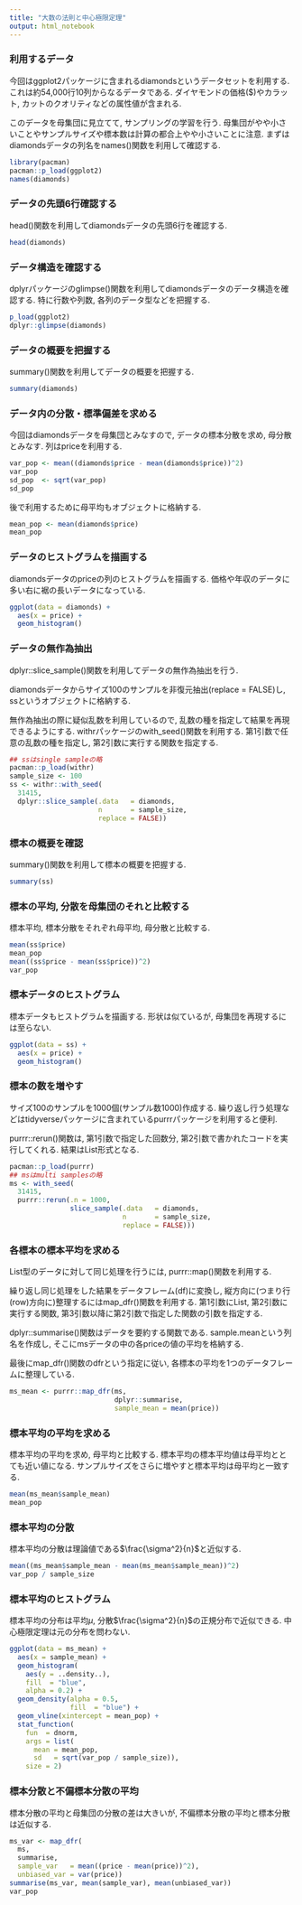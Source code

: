 ---
title: "大数の法則と中心極限定理"
output: html_notebook
---

### 利用するデータ

今回はggplot2パッケージに含まれるdiamondsというデータセットを利用する.
これは約54,000行10列からなるデータである.
ダイヤモンドの価格($)やカラット, カットのクオリティなどの属性値が含まれる.

このデータを母集団に見立てて, サンプリングの学習を行う.
母集団がやや小さいことやサンプルサイズや標本数は計算の都合上やや小さいことに注意.
まずはdiamondsデータの列名をnames()関数を利用して確認する.

```{r}
library(pacman)
pacman::p_load(ggplot2)
names(diamonds)
```

### データの先頭6行確認する

head()関数を利用してdiamondsデータの先頭6行を確認する.

```{r}
head(diamonds)
```

### データ構造を確認する

dplyrパッケージのglimpse()関数を利用してdiamondsデータのデータ構造を確認する.
特に行数や列数, 各列のデータ型などを把握する.

```{r}
p_load(ggplot2)
dplyr::glimpse(diamonds)
```

### データの概要を把握する

summary()関数を利用してデータの概要を把握する.

```{r}
summary(diamonds)
```

### データ内の分散・標準偏差を求める

今回はdiamondsデータを母集団とみなすので, データの標本分散を求め, 母分散とみなす.
列はpriceを利用する.

```{r}
var_pop <- mean((diamonds$price - mean(diamonds$price))^2)
var_pop
sd_pop  <- sqrt(var_pop)
sd_pop
```

後で利用するために母平均もオブジェクトに格納する.

```{r}
mean_pop <- mean(diamonds$price)
mean_pop
```


### データのヒストグラムを描画する

diamondsデータのpriceの列のヒストグラムを描画する.
価格や年収のデータに多い右に裾の長いデータになっている.

```{r}
ggplot(data = diamonds) +
  aes(x = price) +
  geom_histogram()
```

### データの無作為抽出

dplyr::slice_sample()関数を利用してデータの無作為抽出を行う.

diamondsデータからサイズ100のサンプルを非復元抽出(replace = FALSE)し, ssというオブジェクトに格納する.

無作為抽出の際に疑似乱数を利用しているので, 乱数の種を指定して結果を再現できるようにする.
withrパッケージのwith_seed()関数を利用する.
第1引数で任意の乱数の種を指定し, 第2引数に実行する関数を指定する.

```{r}
## ssはsingle sampleの略
pacman::p_load(withr)
sample_size <- 100
ss <- withr::with_seed(
  31415,
  dplyr::slice_sample(.data   = diamonds, 
                      n       = sample_size, 
                      replace = FALSE))
```

### 標本の概要を確認

summary()関数を利用して標本の概要を把握する.

```{r}
summary(ss)
```

### 標本の平均, 分散を母集団のそれと比較する

標本平均, 標本分散をそれぞれ母平均, 母分散と比較する.

```{r}
mean(ss$price)
mean_pop
mean((ss$price - mean(ss$price))^2)
var_pop
```

### 標本データのヒストグラム

標本データもヒストグラムを描画する.
形状は似ているが, 母集団を再現するには至らない.

```{r}
ggplot(data = ss) +
  aes(x = price) +
  geom_histogram()
```

### 標本の数を増やす

サイズ100のサンプルを1000個(サンプル数1000)作成する.
繰り返し行う処理などはtidyverseパッケージに含まれているpurrrパッケージを利用すると便利.

purrr::rerun()関数は, 第1引数で指定した回数分, 第2引数で書かれたコードを実行してくれる.
結果はList形式となる.

```{r}
pacman::p_load(purrr)
## msはmulti samplesの略
ms <- with_seed(
  31415,
  purrr::rerun(.n = 1000,
               slice_sample(.data   = diamonds,
                            n       = sample_size,
                            replace = FALSE)))
```

### 各標本の標本平均を求める

List型のデータに対して同じ処理を行うには, purrr::map()関数を利用する.

繰り返し同じ処理をした結果をデータフレーム(df)に変換し, 縦方向に(つまり行(row)方向に)整理するにはmap_dfr()関数を利用する.
第1引数にList, 第2引数に実行する関数, 第3引数以降に第2引数で指定した関数の引数を指定する.

dplyr::summarise()関数はデータを要約する関数である.
sample.meanという列名を作成し, そこにmsデータの中の各priceの値の平均を格納する.

最後にmap_dfr()関数のdfrという指定に従い, 各標本の平均を1つのデータフレームに整理している.

```{r}
ms_mean <- purrr::map_dfr(ms, 
                          dplyr::summarise,
                          sample_mean = mean(price))
```

### 標本平均の平均を求める

標本平均の平均を求め, 母平均と比較する.
標本平均の標本平均値は母平均ととても近い値になる.
サンプルサイズをさらに増やすと標本平均は母平均と一致する.

```{r}
mean(ms_mean$sample_mean)
mean_pop
```

### 標本平均の分散

標本平均の分散は理論値である$\frac{\sigma^2}{n}$と近似する.

```{r}
mean((ms_mean$sample_mean - mean(ms_mean$sample_mean))^2)
var_pop / sample_size
```

### 標本平均のヒストグラム

標本平均の分布は平均$\mu$, 分散$\frac{\sigma^2}{n}$の正規分布で近似できる.
中心極限定理は元の分布を問わない.

```{r}
ggplot(data = ms_mean) +
  aes(x = sample_mean) +
  geom_histogram(
    aes(y = ..density..),
    fill  = "blue",
    alpha = 0.2) +
  geom_density(alpha = 0.5,
               fill  = "blue") +
  geom_vline(xintercept = mean_pop) +
  stat_function(
    fun  = dnorm,
    args = list(
      mean = mean_pop,
      sd   = sqrt(var_pop / sample_size)),
    size = 2)
```

### 標本分散と不偏標本分散の平均

標本分散の平均と母集団の分散の差は大きいが, 不偏標本分散の平均と標本分散は近似する.

```{r}
ms_var <- map_dfr(
  ms, 
  summarise, 
  sample_var   = mean((price - mean(price))^2),
  unbiased_var = var(price))
summarise(ms_var, mean(sample_var), mean(unbiased_var))
var_pop
```

